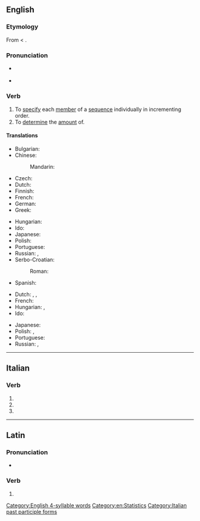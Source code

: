 ==English==

===Etymology===
From {{etyl|la|en}} {{m|la|enumerātus}} < {{m|la|enumerō}}.

===Pronunciation===
* {{a|RP}} {{IPA|/ɪˈnjuː.məˌɹeɪt/|lang=en}}
* {{a|GA}} {{IPA|/ɪˈn(j)u.məˌɹeɪt/|lang=en}}

===Verb===
{{en-verb|enumerat}}

# To [[specify]] each [[member]] of a [[sequence]] individually in incrementing order.
# To [[determine]] the [[amount]] of.

====Translations====
{{trans-top|to specify each member of a sequence individually in incrementing order}}
* Bulgarian: {{t+|bg|изброявам|sc=Cyrl}}
* Chinese:
*: Mandarin: {{t+|cmn|枚举|tr=méijǔ}}
* Czech: {{t|cs|vyjmenovat|pf}}
* Dutch: {{t|nl|uittellen}}
* Finnish: {{t+|fi|luetella}}
* French: {{t+|fr|énoncer}}
* German: {{t+|de|aufzählen}}
* Greek: {{t+|el|απαριθμώ}}
{{trans-mid}}
* Hungarian: {{t+|hu|felsorol}}
* Ido: {{t+|io|enumerar}}
* Japanese: {{t|ja|[[列挙]]する|tr=れっきょ-する, rekkyo-suru}}
* Polish: {{t+|pl|policzyć|pf}}
* Portuguese: {{t+|pt|enumerar}}
* Russian: {{t+|ru|перечисля́ть|impf|sc=Cyrl}}, {{t+|ru|перечи́слить|pf|sc=Cyrl}}
* Serbo-Croatian:
*: Roman: {{t+|sh|nabrojati}}
* Spanish: {{t+|es|enumerar}}
{{trans-bottom}}

{{trans-top|to determine the amount of}}
* Dutch: {{t+|nl|opsommen}}, {{t+|nl|enumereren}}, {{t+|nl|uittellen}}
* French: {{t+|fr|dénombrer}}
* Hungarian: {{t+|hu|megszámol}}, {{t+|hu|számlál}}
* Ido: {{t+|io|enumerar}}
{{trans-mid}}
* Japanese: {{t+|ja|数える|tr=kazoeru}}
* Polish: {{t|pl|odliczyć|pf}}, {{t|pl|odliczać|impf}}
* Portuguese: {{t+|pt|enumerar}}
* Russian: {{t+|ru|пересчи́тывать|impf|sc=Cyrl}}, {{t+|ru|пересчита́ть|pf|sc=Cyrl}}
{{trans-bottom}}

[[Category:English 4-syllable words]]
[[Category:en:Statistics]]

----

==Italian==

===Verb===
{{head|it|verb form}}

# {{inflection of|enumerare||2|p|pres|indc|lang=it}}
# {{inflection of|enumerare||2|p|impr|lang=it}}
# {{feminine plural of|enumerato|lang=it}}

[[Category:Italian past participle forms]]

----

==Latin==

===Pronunciation===
* {{la-IPA|ēnumerāte}}

===Verb===
{{la-verb-form|ēnumerāte}}

# {{inflection of|ēnumerō||2|p|pres|actv|impr|lang=la}}